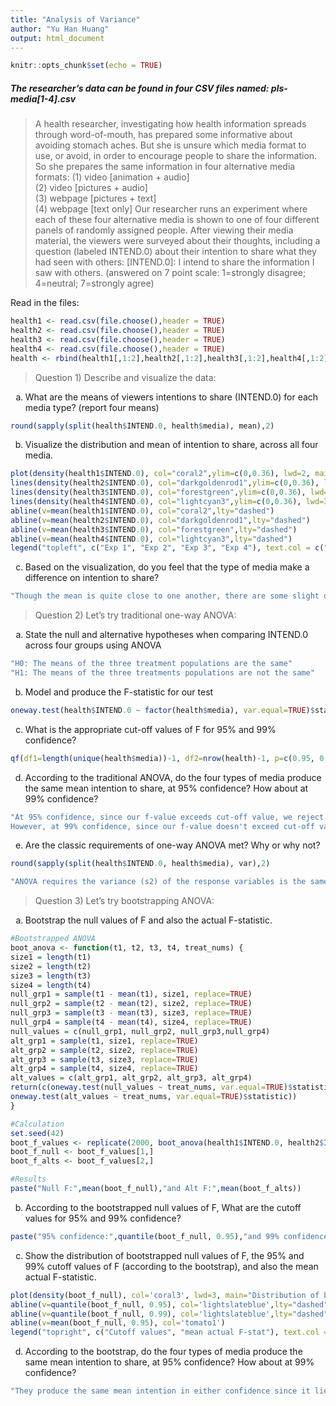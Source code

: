 ---
title: "Analysis of Variance"
author: "Yu Han Huang"
output: html_document
---

```{r setup, include=FALSE}
knitr::opts_chunk$set(echo = TRUE)
```

##### The researcher’s data can be found in four CSV files named: pls-media[1-4].csv

> A health researcher, investigating how health information spreads through word-of-mouth, has prepared some informative about avoiding stomach aches. But she is unsure which media format to use, or avoid, in order to encourage people to share the information.
So she prepares the same information in four alternative media formats:
(1) video [animation + audio]       
(2) video [pictures + audio]          
(3) webpage [pictures + text]        
(4) webpage [text only]
Our researcher runs an experiment where each of these four alternative media is shown to one of four different panels of randomly assigned people. After viewing their media material, the viewers were surveyed about their thoughts, including a question (labeled INTEND.0) about their intention to share what they had seen with others: [INTEND.0]:   I intend to share the information I saw with others.
(answered on 7 point scale:  1=strongly disagree;  4=neutral;  7=strongly agree)

Read in the files:
```{r}
health1 <- read.csv(file.choose(),header = TRUE)
health2 <- read.csv(file.choose(),header = TRUE)
health3 <- read.csv(file.choose(),header = TRUE)
health4 <- read.csv(file.choose(),header = TRUE)
health <- rbind(health1[,1:2],health2[,1:2],health3[,1:2],health4[,1:2])
```

> Question 1)  Describe and visualize the data:   

a. What are the means of viewers intentions to share (INTEND.0) for each media type? (report four means)
```{r}
round(sapply(split(health$INTEND.0, health$media), mean),2)
```

b. Visualize the distribution and mean of intention to share, across all four media.
```{r}
plot(density(health1$INTEND.0), col="coral2",ylim=c(0,0.36), lwd=2, main="Distribution and mean of intention to share")
lines(density(health2$INTEND.0), col="darkgoldenrod1",ylim=c(0,0.36), lwd=2)
lines(density(health3$INTEND.0), col="forestgreen",ylim=c(0,0.36), lwd=2)
lines(density(health4$INTEND.0), col="lightcyan3",ylim=c(0,0.36), lwd=3)
abline(v=mean(health1$INTEND.0), col="coral2",lty="dashed")
abline(v=mean(health2$INTEND.0), col="darkgoldenrod1",lty="dashed")
abline(v=mean(health3$INTEND.0), col="forestgreen",lty="dashed")
abline(v=mean(health4$INTEND.0), col="lightcyan3",lty="dashed")
legend("topleft", c("Exp 1", "Exp 2", "Exp 3", "Exp 4"), text.col = c("coral2", "darkgoldenrod1", "forestgreen", "lightcyan3"))
```

c. Based on the visualization, do you feel that the type of media make a difference on intention to share?
```{r, eval=FALSE}
"Though the mean is quite close to one another, there are some slight differences between medias, as from the distribution, we may see that only health2 more closely approximated to normal distribution, while the others, for example the fourth, is quite skewed. Also, only media 2's mean is further apart from the other threes."
```

> Question 2) Let’s try traditional one-way ANOVA:      

a. State the null and alternative hypotheses when comparing INTEND.0 across four groups using ANOVA
```{r,eval=FALSE}
"H0: The means of the three treatment populations are the same"
"H1: The means of the three treatments populations are not the same"
```

b. Model and produce the F-statistic for our test  
```{r}
oneway.test(health$INTEND.0 ~ factor(health$media), var.equal=TRUE)$statistic
```

c. What is the appropriate cut-off values of F for 95% and 99% confidence?
```{r}
qf(df1=length(unique(health$media))-1, df2=nrow(health)-1, p=c(0.95, 0.99))
```

d. According to the traditional ANOVA, do the four types of media produce the same mean intention to share, at 95% confidence? How about at 99% confidence?  
```{r,eval=FALSE}
"At 95% confidence, since our f-value exceeds cut-off value, we reject null hypothesis that the four media have the same mean.
However, at 99% confidence, since our f-value doesn't exceed cut-off value, we can't reject our null hypothesis that the four media have the same mean."
```

e. Are the classic requirements of one-way ANOVA met? Why or why not?
```{r}
round(sapply(split(health$INTEND.0, health$media), var),2)
```

```{r,eval=FALSE}
"ANOVA requires the variance (s2) of the response variables is the same for all treatments/populations, but it isn't met here."
```

> Question 3) Let’s try bootstrapping ANOVA:

a. Bootstrap the null values of F and also the actual F-statistic.
```{r}
#Bootstrapped ANOVA
boot_anova <- function(t1, t2, t3, t4, treat_nums) {
size1 = length(t1)
size2 = length(t2)
size3 = length(t3)
size4 = length(t4)
null_grp1 = sample(t1 - mean(t1), size1, replace=TRUE)
null_grp2 = sample(t2 - mean(t2), size2, replace=TRUE)
null_grp3 = sample(t3 - mean(t3), size3, replace=TRUE)
null_grp4 = sample(t4 - mean(t4), size4, replace=TRUE)
null_values = c(null_grp1, null_grp2, null_grp3,null_grp4)
alt_grp1 = sample(t1, size1, replace=TRUE)
alt_grp2 = sample(t2, size2, replace=TRUE)
alt_grp3 = sample(t3, size3, replace=TRUE)
alt_grp4 = sample(t4, size4, replace=TRUE)
alt_values = c(alt_grp1, alt_grp2, alt_grp3, alt_grp4)
return(c(oneway.test(null_values ~ treat_nums, var.equal=TRUE)$statistic,
oneway.test(alt_values ~ treat_nums, var.equal=TRUE)$statistic))
}
```

```{r}
#Calculation
set.seed(42)
boot_f_values <- replicate(2000, boot_anova(health1$INTEND.0, health2$INTEND.0, health3$INTEND.0, health4$INTEND.0, health$media))
boot_f_null <- boot_f_values[1,]
boot_f_alts <- boot_f_values[2,]
```

```{r}
#Results
paste("Null F:",mean(boot_f_null),"and Alt F:",mean(boot_f_alts))
```

b. According to the bootstrapped null values of F, What are the cutoff values for 95% and 99% confidence?
```{r}
paste("95% confidence:",quantile(boot_f_null, 0.95),"and 99% confidence:",quantile(boot_f_null, 0.99))
```

c. Show the distribution of bootstrapped null values of F, the 95% and 99% cutoff values of F (according to the bootstrap), and also the mean actual F-statistic.
```{r}
plot(density(boot_f_null), col='coral3', lwd=3, main="Distribution of bootstrapped null values of F")
abline(v=quantile(boot_f_null, 0.95), col='lightslateblue',lty="dashed")
abline(v=quantile(boot_f_null, 0.99), col='lightslateblue',lty="dashed")
abline(v=mean(boot_f_null, 0.95), col='tomato1')
legend("topright", c("Cutoff values", "mean actual F-stat"), text.col = c("lightslateblue", "tomato1"))
```

d. According to the bootstrap, do the four types of media produce the same mean intention to share, at 95% confidence? How about at 99% confidence?
```{r,eval=FALSE}
"They produce the same mean intention in either confidence since it lies beneath either cutoff values."
```
